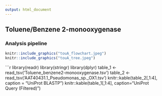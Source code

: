 ```yaml
---
output: html_document
---
```

## Toluene/Benzene 2-monooxygenase
### Analysis pipeline

```r
knitr::include_graphics("touA_flowchart.jpeg")
knitr::include_graphics("touA_tree.jpeg")
```


```r
library(readr)
library(stringr)
library(dplyr)
table_1 <- read_tsv('Toluene_benzene2-monooxygenase.tsv')
table_2 <- read_tsv('AAT40431.1_Pseudomonas_sp._OX1.tsv')
knitr::kable(table_2[,1:4], caption = "UniProt BLASTP")
knitr::kable(table_1[,1:4], caption="UniProt Query (Filtered)")